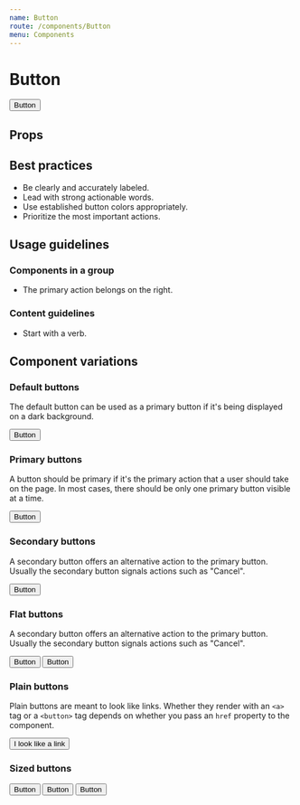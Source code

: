 ```yaml
---
name: Button
route: /components/Button
menu: Components
---
```





# Button

<Playground wrapper={Wrapper}>
  	<Button primary>Button</Button>
</Playground>

## Props

<PropTable component={Button} />

## Best practices
- Be clearly and accurately labeled.
- Lead with strong actionable words.
- Use established button colors appropriately.
- Prioritize the most important actions.

## Usage guidelines

### Components in a group
- The primary action belongs on the right.

### Content guidelines
- Start with a verb.

## Component variations

### Default buttons
The default button can be used as a primary button if it's being displayed
on a dark background.

<Playground wrapper={Wrapper}>
  <Button>Button</Button>
</Playground>

### Primary buttons
A button should be primary if it's the primary action that a user should take
on the page. In most cases, there should be only one primary button visible
at a time.

<Playground wrapper={Wrapper}>
  <Button primary>Button</Button>
</Playground>

### Secondary buttons
A secondary button offers an alternative action to the primary button.
Usually the secondary button signals actions such as "Cancel".

<Playground wrapper={Wrapper}>
  <Button secondary>Button</Button>
</Playground>

### Flat buttons
A secondary button offers an alternative action to the primary button.
Usually the secondary button signals actions such as "Cancel".

<Playground wrapper={Wrapper}>
  <Fragment>
    <Button flat primary>Button</Button>
    <Button flat secondary>Button</Button>
  </Fragment>
</Playground>

### Plain buttons
Plain buttons are meant to look like links. Whether they render with an
`<a>` tag or a `<button>` tag depends on whether you pass an `href`
property to the component.

<Playground wrapper={Wrapper}>
  <Button plain primary href="#">I look like a link</Button>
</Playground>

### Sized buttons

<Playground wrapper={Wrapper}>
  <Fragment>
    <Button size={Button.KILO}>Button</Button>
    <Button size={Button.MEGA}>Button</Button>
    <Button size={Button.GIGA}>Button</Button>
  </Fragment>
</Playground>
